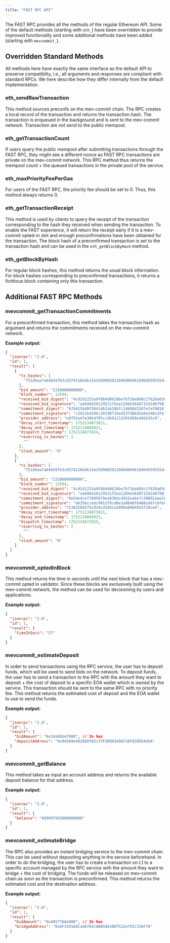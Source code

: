 ```yaml
---
title: "FAST RPC API"
---
```


The FAST RPC provides all the methods of the regular Ethereum API. Some of the default methods (starting with `eth_`) have been overridden to provide improved functionality and some additional methods have been added (starting with `mevcommit_`).

## Overridden Standard Methods
All methods here have exactly the same interface as the default API to preserve compatiblity, i.e., all arguments and responses are compliant with standard RPCs. We here describe how they differ internally from the default implementation.

### eth_sendRawTransaction
This method sources preconfs on the mev-commit chain. The RPC creates a local record of the transaction and returns the transaction hash. The transaction is enqueued in the background and is sent to the mev-commit network. Transaction are not send to the public mempool.

### eth_getTransactionCount
If users query the public mempool after submitting transactions through the FAST RPC, they might see a different nonce as FAST RPC transactions are private on the mev-commit network. This RPC method thus returns the mempool count + the queued transactions in the private pool of the service.

### eth_maxPriorityFeePerGas
For users of the FAST RPC, the priority fee should be set to 0. Thus, this method always returns 0.

### eth_getTransactionReceipt
This method is used by clients to query the receipt of the transaction corresponding to the hash they received when sending the transaction. To enable the FAST experience, it will return the receipt early if it is a mev-commit opted-in slot and enough preconfirmations have been obtained for the transaction. The block hash of a preconfirmed transaction is set to the transaction hash and can be used in the `eth_getBlockByHash` method.

### eth_getBlockByHash
For regular block hashes, this method returns the usual block information. For block hashes corresponding to preconfirmed transactions, it returns a fictitious block containing only this transaction.

## Additional FAST RPC Methods

### mevcommit_getTransactionCommitments
For a preconfirmed transaction, this method takes the transaction hash as argument and returns the commitments received on the mev-commit network.

**Example output:**
```json
{
  "jsonrpc": "2.0",
  "id": 1,
  "result": [
    {
      "tx_hashes": [
        "751d9aa7a64b59f63c8374216b4b13e29d9085821846900461b9b95595554449"
      ],
      "bid_amount": "2310000000000",
      "block_number": 12594,
      "received_bid_digest": "4cd2d1253a9f884d0618be7b71be668c1f628a650d569bf9891e698d04180f37",
      "received_bid_signature": "ae696428129521f5ea1284e5648715d1d6f9878327d8a0ee64f38c92af31bdeb5bcdb4eb45dd74774ae27e8e80e9f7980a8aa18c6c47df7f4c0474ae8771cf381c",
      "commitment_digest": "b76625bd8f5041d62ab18bfc1d688d1507efef801670afa7c227b45720ccae00",
      "commitment_signature": "c2611b430bc38198715ed537d06d5a8e548cd7e73a6b4c9cd3b8898851c736b75b851d5547d46eefe2456a45b71eed4b13f54a1f5949c3a8945d1aa8afd979b01b",
      "provider_address": "e9f91e47e36b4705ccdb91213291069e49d245c0",
      "decay_start_timestamp": 1752134873021,
      "decay_end_timestamp": 1752134884921,
      "dispatch_timestamp": 1752134872924,
      "reverting_tx_hashes": [
        ""
      ],
      "slash_amount": "0"
    },
    {
      "tx_hashes": [
        "751d9aa7a64b59f63c8374216b4b13e29d9085821846900461b9b95595554449"
      ],
      "bid_amount": "2310000000000",
      "block_number": 12594,
      "received_bid_digest": "4cd2d1253a9f884d0618be7b71be668c1f628a650d569bf9891e698d04180f37",
      "received_bid_signature": "ae696428129521f5ea1284e5648715d1d6f9878327d8a0ee64f38c92af31bdeb5bcdb4eb45dd74774ae27e8e80e9f7980a8aa18c6c47df7f4c0474ae8771cf381c",
      "commitment_digest": "9e54edce7f895079ee836dc4915eabe7c39892aae281640ffeb96541618908f4",
      "commitment_signature": "de356ccedc9812f9cd8e3a0048f6408c667cbfe854ac4bb5a9090180c90aa025603ae74f2a70cf043e8b81f2a09c4c1e2bb6d9750db602a31d2d31458e1938c11b",
      "provider_address": "71303204575c024cd185ca3809a0964925f10ce4",
      "decay_start_timestamp": 1752134873021,
      "decay_end_timestamp": 1752134884921,
      "dispatch_timestamp": 1752134872925,
      "reverting_tx_hashes": [
        ""
      ],
      "slash_amount": "0"
    }
  ]
}
```

### mevcommit_optedInBlock
This method returns the time in seconds until the next block that has a mev-commit opted in validator. Since these blocks are exclusively built using the mev-commit network, the method can be used for decisioning by users and applications.

**Example output:**
```json
{
  "jsonrpc": "2.0",
  "id": 1,
  "result": {
    "timeInSecs": "57"
  }
}
```

### mevcommit_estimateDeposit
In order to send transactions using the RPC service, the user has to deposit funds, which will be used to send bids on the network. To deposit funds, the user has to send a transaction to the RPC with the amount they want to deposit + the cost of deposit to a specific EOA wallet which is owned by the service. This transaction should be sent to the same RPC with no priority fee. This method returns the estimated cost of deposit and the EOA wallet to use to send the funds.

**Example output:**
```json
{
  "jsonrpc": "2.0",
  "id": 1,
  "result": {
    "bidAmount": "0x24abbb47000", // In hex
    "depositAddress": "0x945A9e492B98f05c37F5B98349A716F828D5A5bA"
  }
}
```

### mevcommit_getBalance
This method takes as input an account address and returns the available deposit balance for that address.

**Example output:**
```json
{
  "jsonrpc": "2.0",
  "id": 1,
  "result": {
    "balance": "499997942000000000"
  }
}
```

### mevcommit_estimateBridge
The RPC also provides an instant bridging service to the mev-commit chain. This can be used  without depositing anything in the service beforehand. In order to do the bridging, the user has to create a transaction on L1 to a specific account managed by the RPC service with the amount they want to bridge + the cost of bridging. The funds will be released on mev-commit chain as soon as the transaction is preconfirmed. This method returns the estimated cost and the destination address.

**Example output:**
```json
{
  "jsonrpc": "2.0",
  "id": 1,
  "result": {
    "bidAmount": "0x4957768e000", // In hex
    "bridgeAddress": "0x6F3191AdCaeD764cAB858A1B0f522e701C336F70"
  }
}
```

